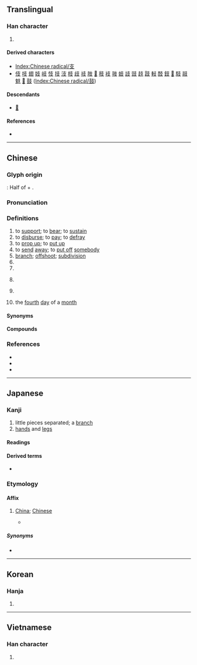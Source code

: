 {{also|攴|枝}}
{{character info}}
{{character info|⽀}}
==Translingual==
{{stroke order|strokes=4}}
{{stroke order|type=animate}}

===Han character===
{{Han char|rn=65|rad=支|as=00|sn=4|four=40407|canj=JE|ids=⿱十又}}

# {{mul-kangxi radical-def}}

====Derived characters====
* [[Index:Chinese radical/支]]
* [[伎]] [[吱]] [[翅]] [[妓]] [[岐]] [[忮]] [[技]] [[汥]] [[枝]] [[歧]] [[䃽]] [[肢]] [[𥑂]] [[秓]] [[衼]] [[翄]] [[蚑]] [[䚳]] [[豉]] [[䞚]] [[跂]] [[䡋]] [[䣫]] [[鈘]] [[𦷨]] [[馶]] [[䰙]] [[鬾]] [[𩵾]] [[鼓]] ([[Index:Chinese radical/鼓]])

====Descendants====
* [[𛀦]]

====References====
* {{Han ref|kx=0467.010|dkj=13061|dj=0814.130|hdz=21327.140|uh=652F|ud=25903|bh=A4E4|bd=42212}}

----

==Chinese==
{{zh-forms}}

===Glyph origin===
{{Han etyl}}
''{{w|Shuowen}}'': Half of {{l|zh|竹}} + {{l|zh|又}}.

===Pronunciation===
{{zh-pron
|m=zhī
|ma=zh-zhī.ogg
|m-s=zi1
|dg=җы1
|c=zi1
|c-t=
|g=zi1
|h=pfs=kî/chṳ̂;gd=gi1/zi1
|h_note=kî - vernacular; chṳ̂ - literary
|j=zi1
|mb=cí
|md=ciĕ
|mn=ml,jj,tw:ki/ml,jj,tw:chi
|mn_note=ki - vernacular; chi - literary
|mn-t=gi1/zin1
|mn-t_note=gi1 - vernacular, zin1 - literary
|w=1tsr
|x=zhr1
|mc=y
|oc=y
|cat=v,n,pn
}}

===Definitions===
{{zh-hanzi}}

# to [[support]]; to [[bear]]; to [[sustain]]
# to [[disburse]]; to [[pay]]; to [[defray]]
# to [[prop up]]; to [[put up]]
# to [[send]] [[away]]; to [[put off]] [[somebody]]
# [[branch]]; [[offshoot]]; [[subdivision]]
# {{surname|zh}}
# {{zh-classifier|cigarettes, arrows, pens, drinking straws|cat=y}}
# {{zh-classifier|songs or musical pieces}}
#: {{zh-x|唱 支 歌 嚟 聽 下{haa5} 吖！|Sing a song for us!|C}}
# {{lb|zh|now|usually|derogatory|and|offensive}} {{zh-short|支那|China}}
#: {{zh-x|^印支|Indochina}}
#: {{zh-x|^日 ^滿 ^支 親善|friendship among Japan, Manchuria and China}}
# {{lb|zh|telegraphy}} the [[fourth]] [[day]] of a [[month]]

====Synonyms====
{{zh-dial|首}}

====Compounds====
{{zh-der|支持|支配|政府開支|分支|支店|支出|支援|收支|精神支持|支氣管炎|支流|支氣管|支票|支柱|支那|支部|開支|支局|支派|支吾|支線|大月支|支節|技術支援|支領|支隊|列支敦斯登|支解|地支|支應|支吾其詞|支那語|列支敦士登|支離破碎|支架|支票簿|支持者|支用|支支吾吾|支子|支點|支撐|支撥|支費|支付憑單|車支子|支頤|支路|不支|支根|支離|支絀|支脈|支援部隊|支書|支氣管氣喘|支取|令支|支使|支孽|支款|支庶|支移|支那通|支行|支渠|支差|支前|一木難支|不支倒地|不蔓不支|乾支剌|乾支支|人頭支票|借支|入不支出|公共支出|冒支銀|分支機關|利息支出|劃線支票|力竭難支|動支|十二支|千支萬派|印度支那|各支支|國際收支|墊支|天干地支|失支脫節|嫡支嫡派|寅支卯糧|密支那|對支|小支氣管|屁支支|左右支絀|左支右吾|左支右絀|干支|度支|形單影支|惡支殺|憋支支|措支剌|支付|支付命令|支分|支劃|支助|支單|支嘴兒|支婆|支對|支屬|支手舞腳|支支喳喳|支會|支架子|支楞|支樁|支爐兒|支理|支當|支破|支票機|支空頭|支薪|支襯|支調|支謙|支讖|支轉|支遁|支遁買山|支遣|支邊|支郎|支開|支騰|支骸|收支平衡|旁支|旅行支票|月支|本支|本支百世|東支西吾|條支|樂不可支|活支|活支剌|濫支|焉支山|燕支|燕支山|特支|獨力難支|獨木難支|破碎支離|移轉支付|空頭支票|統收統支|經費支絀|胡支對|胡支扯葉|菩提流支|補償支付|語支|貿易收支|超支|軋支票|辟支佛|近支|透支|遠期支票|郅支|配水支管|鏡支兒|關支|雞骨支床|預支|額支|大支坪|槍支}}

{{zh-cat|Beginning|Intermediate}}

===References===
* {{R:twedu|A01715}}
* {{R:twedu|A00006-003}}
* {{R:yue:Hanzi}}

----

==Japanese==

===Kanji===
{{ja-kanji|grade=5|rs=支00}}

# little pieces separated; a [[branch]]
# [[hand|hands]] and [[leg|legs]]

====Readings====
{{ja-readings
|goon=し
|kanon=し
|kun=えだ-, ささ-える<ささ-へる, つか-える<つか-へる
|nanori=なか, もろ, ゆた
}}

====Derived terms====
* {{ja-r|支%払う|し%はらう}}

===Etymology===
{{ja-kanjitab|し|yomi=o}}

====Affix====
{{ja-pos|affix|し}}

# {{lb|ja|obsolete}} [[China]]; [[Chinese]]
#* {{quote-book|ja|year=1923|author={{l|ja||在米國華盛頓州シアトル市米國西北部聯絡日本人會}}|chapter=|title={{l|ja||米國西北部在留日本人發展略史|tr=Beikoku Seihoku-bu Zairyū Nihonjin Hatten Ryakushi}}|trans-title=A Brief History of the Development of the Resident Japanese in the Northwest of America|url=https://archive.org/details/beikokuseihokub00shia|edition=|publisher=|page=4}}
#*: {{ja-usex|日'''支'''人々口分布統計|につ'''し'''じんじんこうぶんぷとうけい|rom=Nisshijin jinkō tōkei}}

=====Synonyms=====
* {{ja-r|中|ちゅう}}

----

==Korean==

===Hanja===
{{ko-hanja|지탱하다|지탱할|지}}

# {{rfdef|ko|sort=支00}}

----

==Vietnamese==

===Han character===
{{vi-readings|reading=chi|rs=支00}}

# {{rfdef|vi|sort=支00}}

[[Category:CJKV radicals| ]]